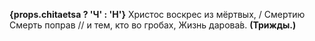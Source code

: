 **{props.chitaetsa ? 'Ч' : 'Н'}** Христос воскрес из мёртвых, / Смертию Смерть поправ // и тем, кто во гробах, Жизнь дарова́в. **(Трижды.)**
